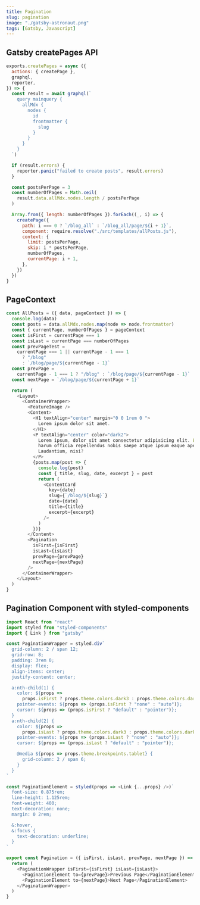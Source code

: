 ```yaml
---
title: Pagination
slug: pagination
image: "./gatsby-astronaut.png"
tags: [Gatsby, Javascript]
---
```


## Gatsby createPages API

```js
exports.createPages = async ({
  actions: { createPage },
  graphql,
  reporter,
}) => {
  const result = await graphql(`
    query mainquery {
      allMdx {
        nodes {
          id
          frontmatter {
            slug
          }
        }
      }
    }
  `)

  if (result.errors) {
    reporter.panic("failed to create posts", result.errors)
  }

  const postsPerPage = 3
  const numberOfPages = Math.ceil(
    result.data.allMdx.nodes.length / postsPerPage
  )

  Array.from({ length: numberOfPages }).forEach((_, i) => {
    createPage({
      path: i === 0 ? `/blog_all` : `/blog_all/page/${i + 1}`,
      component: require.resolve("./src/templates/allPosts.js"),
      context: {
        limit: postsPerPage,
        skip: i * postsPerPage,
        numberOfPages,
        currentPage: i + 1,
      },
    })
  })
}
```

## PageContext

```js
const AllPosts = ({ data, pageContext }) => {
  console.log(data)
  const posts = data.allMdx.nodes.map(node => node.frontmatter)
  const { currentPage, numberOfPages } = pageContext
  const isFirst = currentPage === 1
  const isLast = currentPage === numberOfPages
  const prevPageTest =
    currentPage === 1 || currentPage - 1 === 1
      ? "/blog"
      : `/blog/page/${currentPage - 1}`
  const prevPage =
    currentPage - 1 === 1 ? "/blog" : `/blog/page/${currentPage - 1}`
  const nextPage = `/blog/page/${currentPage + 1}`

  return (
    <Layout>
      <ContainerWrapper>
        <FeatureImage />
        <Content>
          <H1 textAlign="center" margin="0 0 1rem 0 ">
            Lorem ipsum dolor sit amet.
          </H1>
          <P textAlign="center" color="dark2">
            Lorem ipsum, dolor sit amet consectetur adipisicing elit. Eveniet
            harum officia repellendus nobis saepe atque ipsum eaque aperiam.
            Laudantium, nisi?
          </P>
          {posts.map(post => {
            console.log(post)
            const { title, slug, date, excerpt } = post
            return (
              <ContentCard
                key={date}
                slug={`/blog/${slug}`}
                date={date}
                title={title}
                excerpt={excerpt}
              />
            )
          })}
        </Content>
        <Pagination
          isFirst={isFirst}
          isLast={isLast}
          prevPage={prevPage}
          nextPage={nextPage}
        />
      </ContainerWrapper>
    </Layout>
  )
}
```

## Pagination Component with styled-components

```js
import React from "react"
import styled from "styled-components"
import { Link } from "gatsby"

const PaginationWrapper = styled.div`
  grid-column: 2 / span 12;
  grid-row: 8;
  padding: 3rem 0;
  display: flex;
  align-items: center;
  justify-content: center;

  a:nth-child(1) {
    color: ${props =>
      props.isFirst ? props.theme.colors.dark3 : props.theme.colors.dark1};
    pointer-events: ${props => (props.isFirst ? "none" : "auto")};
    cursor: ${props => (props.isFirst ? "default" : "pointer")};
  }
  a:nth-child(2) {
    color: ${props =>
      props.isLast ? props.theme.colors.dark3 : props.theme.colors.dark1};
    pointer-events: ${props => (props.isLast ? "none" : "auto")};
    cursor: ${props => (props.isLast ? "default" : "pointer")};

    @media ${props => props.theme.breakpoints.tablet} {
      grid-column: 2 / span 6;
    }
  }
`

const PaginationElement = styled(props => <Link {...props} />)`
  font-size: 0.875rem;
  line-height: 1.125rem;
  font-weight: 400;
  text-decoration: none;
  margin: 0 2rem;

  &:hover,
  &:focus {
    text-decoration: underline;
  }
`

export const Pagination = ({ isFirst, isLast, prevPage, nextPage }) => {
  return (
    <PaginationWrapper isFirst={isFirst} isLast={isLast}>
      <PaginationElement to={prevPage}>Previous Page</PaginationElement>
      <PaginationElement to={nextPage}>Next Page</PaginationElement>
    </PaginationWrapper>
  )
}
```
